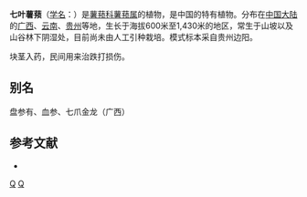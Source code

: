 {{Speciesbox
| name = 七叶薯蓣
| status = 
| status_system = 
| image =
| genus = Dioscorea
| species = esquirolii
| authority = Prain et Burkill, 1931
}}

'''七叶薯蓣'''（[[学名|学名]]：{{lang|la|''Dioscorea esquirolii''}}）是[[薯蓣科|薯蓣科]][[薯蓣属|薯蓣属]]的植物，是中国的特有植物。分布在[[中国大陆|中国大陆]]的[[广西|广西]]、[[云南|云南]]、[[贵州|贵州]]等地，生长于海拔600米至1,430米的地区，常生于山坡以及山谷林下阴湿处，目前尚未由人工引种栽培。模式标本采自贵州边阳。

块茎入药，民间用来治跌打损伤。

== 别名 ==
盘参有、血参、七爪金龙（广西）

== 参考文献 ==
<div class="references-small">
* {{cite web| url =http://www.bioinfo.cn/db05/KmzwSpecies.php?action=view&id=7520| title =七叶薯蓣| work =《中国高等植物数据库全库》| publisher =中国科学院微生物研究所| author =昆明植物研究所| accessdate =2009-02-21| deadurl =yes| archiveurl =https://web.archive.org/web/20160305054012/http://www.bioinfo.cn/db05/KmzwSpecies.php?action=view&id=7520| archivedate =2016-03-05}}
</div>
{{Taxonbar|from=Q10864523}}

[[Category:薯蓣属|Q]]
[[Category:_1931年描述的植物|Q]]